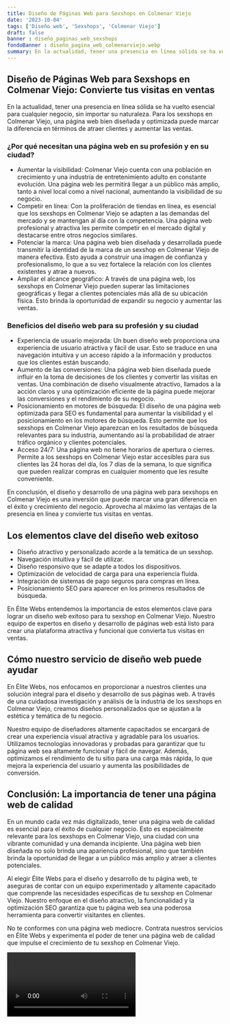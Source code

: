 ```yaml
---
title: Diseño de Páginas Web para Sexshops en Colmenar Viejo
date: '2023-10-04'
tags: ['Diseño web', 'Sexshops', 'Colmenar Viejo']
draft: false
banner : diseño_paginas_web_sexshops
fondoBanner : diseño_pagina_web_colmenarviejo.webp
summary: En la actualidad, tener una presencia en línea sólida se ha vuelto esencial para cualquier negocio, sin importar su naturaleza. Para los sexshops en Colmenar Viejo, una página web bien diseñada y optimizada puede marcar la diferencia en términos de atraer clientes y aumentar las ventas.
---
```


## Diseño de Páginas Web para Sexshops en Colmenar Viejo: Convierte tus visitas en ventas

En la actualidad, tener una presencia en línea sólida se ha vuelto esencial para cualquier negocio, sin importar su naturaleza. Para los sexshops en Colmenar Viejo, una página web bien diseñada y optimizada puede marcar la diferencia en términos de atraer clientes y aumentar las ventas.

### ¿Por qué necesitan una página web en su profesión y en su ciudad? 

- Aumentar la visibilidad: Colmenar Viejo cuenta con una población en crecimiento y una industria de entretenimiento adulto en constante evolución. Una página web les permitirá llegar a un público más amplio, tanto a nivel local como a nivel nacional, aumentando la visibilidad de su negocio.
- Competir en línea: Con la proliferación de tiendas en línea, es esencial que los sexshops en Colmenar Viejo se adapten a las demandas del mercado y se mantengan al día con la competencia. Una página web profesional y atractiva les permite competir en el mercado digital y destacarse entre otros negocios similares.
- Potenciar la marca: Una página web bien diseñada y desarrollada puede transmitir la identidad de la marca de un sexshop en Colmenar Viejo de manera efectiva. Esto ayuda a construir una imagen de confianza y profesionalismo, lo que a su vez fortalece la relación con los clientes existentes y atrae a nuevos.
- Ampliar el alcance geográfico: A través de una página web, los sexshops en Colmenar Viejo pueden superar las limitaciones geográficas y llegar a clientes potenciales más allá de su ubicación física. Esto brinda la oportunidad de expandir su negocio y aumentar las ventas.

### Beneficios del diseño web para su profesión y su ciudad

- Experiencia de usuario mejorada: Un buen diseño web proporciona una experiencia de usuario atractiva y fácil de usar. Esto se traduce en una navegación intuitiva y un acceso rápido a la información y productos que los clientes están buscando.
- Aumento de las conversiones: Una página web bien diseñada puede influir en la toma de decisiones de los clientes y convertir las visitas en ventas. Una combinación de diseño visualmente atractivo, llamados a la acción claros y una optimización eficiente de la página puede mejorar las conversiones y el rendimiento de su negocio.
- Posicionamiento en motores de búsqueda: El diseño de una página web optimizada para SEO es fundamental para aumentar la visibilidad y el posicionamiento en los motores de búsqueda. Esto permite que los sexshops en Colmenar Viejo aparezcan en los resultados de búsqueda relevantes para su industria, aumentando así la probabilidad de atraer tráfico orgánico y clientes potenciales.
- Acceso 24/7: Una página web no tiene horarios de apertura o cierres. Permite a los sexshops en Colmenar Viejo estar accesibles para sus clientes las 24 horas del día, los 7 días de la semana, lo que significa que pueden realizar compras en cualquier momento que les resulte conveniente.

En conclusión, el diseño y desarrollo de una página web para sexshops en Colmenar Viejo es una inversión que puede marcar una gran diferencia en el éxito y crecimiento del negocio. Aprovecha al máximo las ventajas de la presencia en línea y convierte tus visitas en ventas.

<GifSeo />

<Cta />

## Los elementos clave del diseño web exitoso

- Diseño atractivo y personalizado acorde a la temática de un sexshop.
- Navegación intuitiva y fácil de utilizar.
- Diseño responsivo que se adapte a todos los dispositivos.
- Optimización de velocidad de carga para una experiencia fluida.
- Integración de sistemas de pago seguros para compras en línea.
- Posicionamiento SEO para aparecer en los primeros resultados de búsqueda.

En Élite Webs entendemos la importancia de estos elementos clave para lograr un diseño web exitoso para tu sexshop en Colmenar Viejo. Nuestro equipo de expertos en diseño y desarrollo de páginas web está listo para crear una plataforma atractiva y funcional que convierta tus visitas en ventas.

## Cómo nuestro servicio de diseño web puede ayudar

En Élite Webs, nos enfocamos en proporcionar a nuestros clientes una solución integral para el diseño y desarrollo de sus páginas web. A través de una cuidadosa investigación y análisis de la industria de los sexshops en Colmenar Viejo, creamos diseños personalizados que se ajustan a la estética y temática de tu negocio.

Nuestro equipo de diseñadores altamente capacitados se encargará de crear una experiencia visual atractiva y agradable para los usuarios. Utilizamos tecnologías innovadoras y probadas para garantizar que tu página web sea altamente funcional y fácil de navegar. Además, optimizamos el rendimiento de tu sitio para una carga más rápida, lo que mejora la experiencia del usuario y aumenta las posibilidades de conversión.

## Conclusión: La importancia de tener una página web de calidad

En un mundo cada vez más digitalizado, tener una página web de calidad es esencial para el éxito de cualquier negocio. Esto es especialmente relevante para los sexshops en Colmenar Viejo, una ciudad con una vibrante comunidad y una demanda incipiente. Una página web bien diseñada no solo brinda una apariencia profesional, sino que también brinda la oportunidad de llegar a un público más amplio y atraer a clientes potenciales.

Al elegir Élite Webs para el diseño y desarrollo de tu página web, te aseguras de contar con un equipo experimentado y altamente capacitado que comprende las necesidades específicas de tu sexshop en Colmenar Viejo. Nuestro enfoque en el diseño atractivo, la funcionalidad y la optimización SEO garantiza que tu página web sea una poderosa herramienta para convertir visitantes en clientes.

No te conformes con una página web mediocre. Contrata nuestros servicios en Élite Webs y experimenta el poder de tener una página web de calidad que impulse el crecimiento de tu sexshop en Colmenar Viejo.

<Video />

<CtaBot job='Sexshops' city='Colmenar Viejo'/>

<Gmaps query='Colmenar Viejo+españa+maps' />